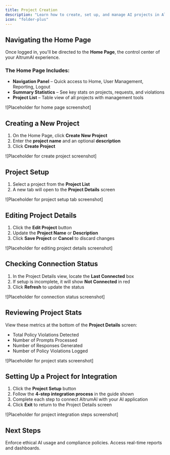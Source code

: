 ```yaml
---
title: Project Creation
description: "Learn how to create, set up, and manage AI projects in AltrumAI"
icon: "folder-plus"
---
```


## Navigating the Home Page

Once logged in, you'll be directed to the **Home Page**, the control center of your AltrumAI experience.

### The Home Page Includes:
- **Navigation Panel** – Quick access to Home, User Management, Reporting, Logout
- **Summary Statistics** – See key stats on projects, requests, and violations
- **Project List** – Table view of all projects with management tools

![Placeholder for home page screenshot]

## Creating a New Project

1. On the Home Page, click **Create New Project**
2. Enter the **project name** and an optional **description**
3. Click **Create Project**

![Placeholder for create project screenshot]

## Project Setup

1. Select a project from the **Project List**
2. A new tab will open to the **Project Details** screen

![Placeholder for project setup tab screenshot]

## Editing Project Details

1. Click the **Edit Project** button
2. Update the **Project Name** or **Description**
3. Click **Save Project** or **Cancel** to discard changes

![Placeholder for editing project details screenshot]

## Checking Connection Status

1. In the Project Details view, locate the **Last Connected** box
2. If setup is incomplete, it will show **Not Connected** in red
3. Click **Refresh** to update the status

![Placeholder for connection status screenshot]

## Reviewing Project Stats

View these metrics at the bottom of the **Project Details** screen:
- Total Policy Violations Detected
- Number of Prompts Processed
- Number of Responses Generated
- Number of Policy Violations Logged

![Placeholder for project stats screenshot]

## Setting Up a Project for Integration

1. Click the **Project Setup** button
2. Follow the **4-step integration process** in the guide shown
3. Complete each step to connect AltrumAI with your AI application
4. Click **Exit** to return to the Project Details screen

![Placeholder for project integration steps screenshot]

## Next Steps

<CardGroup cols={2}>
  <Card
    title="Configure Policies"
    icon="shield"
    href="/product-guide/configuring-policies-and-settings"
  >
    Enforce ethical AI usage and compliance policies.
  </Card>
  <Card
    title="Track AI Activity"
    icon="chart-line"
    href="/product-guide/generating-and-viewing-reports"
  >
    Access real-time reports and dashboards.
  </Card>
</CardGroup>

